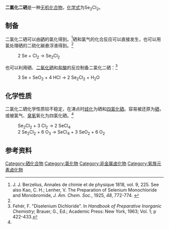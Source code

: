 {{chembox
| verifiedrevid = 444677336
|   Name = 二氯化二硒
|   ImageFile = EntryWithCollCode37018.png
|   ImageSize = 
|   ImageName = 
|   IUPACName = Selenium monochloride
|   OtherNames = 一氯化硒
| Section1 = {{Chembox Identifiers
|   CASNo_Ref = {{cascite|correct|??}}
| CASNo = 10025-68-0
| RTECS = 
| PubChem = 
| SMILES = ClSeSeCl
  }}
| Section2 = {{Chembox Properties
|   Formula = Se<sub>2</sub>Cl<sub>2</sub>
|   MolarMass = 228.83 g/mol
|   Appearance = 棕红色油状液体<ref name=wc5>《无机化学丛书》.第五卷 氧 硫 硒分族. 2.二氯化二硒Se<sub>2</sub>Cl<sub>2</sub>和一溴化硒Se<sub>2</sub>Br<sub>2</sub>. P<sub>337-338</sub></ref>
|   Density = 2.7741 g/cm<sup>3</sup>
|   Solubility = 水解
|   SolubleOther = 可溶于氯仿、二硫化碳和乙腈
|   Solvent= 其他溶剂
|   MeltingPtC = -85
|   BoilingPtC = 127
|   Boiling_notes = 0.997 atm
}}
| Section3 = {{Chembox Structure
|   CrystalStruct = 
|   SpaceGroup =
|   MolShape = 
  }}
| Section7 = {{Chembox Hazards
| NFPA-H = 
| NFPA-F = 
| NFPA-R = 
|   EUClass = 
|   RPhrases = {{R23/24/25}}-{{R34}}
|   SPhrases = {{S22}}-{{S26}}-{{S36/37/39}}-{{S45}}
|   FlashPt = 
  }}
| Section8 = {{Chembox Related
|   OtherAnions = 
|   OtherCations = 
  }}
}}

'''二氯化二硒'''是一种[[无机化合物|无机化合物]]，[[化学式|化学式]]为Se<sub>2</sub>Cl<sub>2</sub>。

==制备==
二氯化二硒可以由[[硒|硒]]的氯化得到。<ref>J. J. Berzelius, Annales de chimie et de physique 1818, vol. 9, 225. See also Kao, C. H.; Lenher, V. The Preparation of Selenium Monochloride and Monobromide, ''J. Am. Chem. Soc.'', 1925, ''48'', 772-774. {{DOI|10.1021/ja01680a025}}</ref>硒和氯气的化合反应可以直接发生，也可以用氯处理硒的二硫化碳悬浮液得到。<ref name=wc5 />
:2 Se + Cl<sub>2</sub> → Se<sub>2</sub>Cl<sub>2</sub>

也可以利用硒、[[二氧化硒|二氧化硒]]和[[盐酸|盐酸]]的反应制备二氯化二硒：<ref name=Feher>Fehér, F. "Diselenium Dichloride". In ''Handbook of Preparative Inorganic Chemistry''; Brauer, G., Ed.; Academic Press: New York, 1963; Vol. 1; p 422-433.</ref>
:3 Se + SeO<sub>2</sub> + 4 HCl → 2 Se<sub>2</sub>Cl<sub>2</sub> + H<sub>2</sub>O

==化学性质==
二氯化二硒化学性质较不稳定，在沸点时[[歧化|歧化]]为硒和[[四氯化硒|四氯化硒]]。容易被还原为[[硒|硒]]，或被氯气、[[臭氧|臭氧]]氧化为四氯化硒。<ref name=wc5 />
:Se<sub>2</sub>Cl<sub>2</sub> + 3 Cl<sub>2</sub> → 2 SeCl<sub>4</sub>
:2 Se<sub>2</sub>Cl<sub>2</sub> + 6 O<sub>3</sub> → SeCl<sub>4</sub> + 3 SeO<sub>2</sub> + 6 O<sub>2</sub>
==参考资料==
{{reflist}}

{{硒化合物}}
{{氯化物}}

[[Category:硒化合物|Category:硒化合物]]
[[Category:氯化物|Category:氯化物]]
[[Category:非金属卤化物|Category:非金属卤化物]]
[[Category:氧族元素卤化物|Category:氧族元素卤化物]]